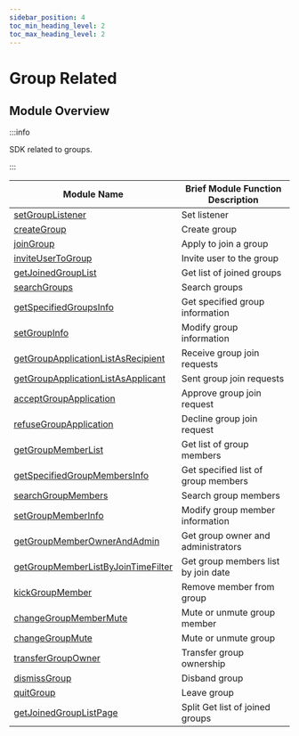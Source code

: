 ```yaml
---
sidebar_position: 4
toc_min_heading_level: 2
toc_max_heading_level: 2
---
```


# Group Related

## Module Overview

:::info

SDK related to groups.

:::

| Module Name                                                                                          | Brief Module Function Description          |
| ---------------------------------------------------------------------------------------------------- | ------------------------------------------ |
| [setGroupListener](/api/group/setGroupListener.mdx)                                                  | Set listener                               |
| [createGroup](/api/group/createGroup.mdx)                                                            | Create group                               |
| [joinGroup](/api/group/joinGroup.mdx)                                                                | Apply to join a group                      |
| [inviteUserToGroup](/api/group/inviteUserToGroup.mdx)                                                | Invite user to the group                   |
| [getJoinedGroupList](/api/group/getJoinedGroupList.mdx)                                              | Get list of joined groups                  |
| [searchGroups](/api/group/searchGroups.mdx)                                                          | Search groups                              |
| [getSpecifiedGroupsInfo](/api/group/getSpecifiedGroupsInfo.mdx)                                      | Get specified group information             |
| [setGroupInfo](/api/group/setGroupInfo.mdx)                                                          | Modify group information                    |
| [getGroupApplicationListAsRecipient](/api/group/getGroupApplicationListAsRecipient.mdx)              | Receive group join requests                |
| [getGroupApplicationListAsApplicant](/api/group/getGroupApplicationListAsApplicant.mdx)              | Sent group join requests                   |
| [acceptGroupApplication](/api/group/acceptGroupApplication.mdx)                                      | Approve group join request                 |
| [refuseGroupApplication](/api/group/refuseGroupApplication.mdx)                                      | Decline group join request                 |
| [getGroupMemberList](/api/group/getGroupMemberList.mdx)                                              | Get list of group members                  |
| [getSpecifiedGroupMembersInfo](/api/group/getSpecifiedGroupMembersInfo.mdx)                          | Get specified list of group members        |
| [searchGroupMembers](/api/group/searchGroupMembers.mdx)                                              | Search group members                       |
| [setGroupMemberInfo](/api/group/setGroupMemberInfo.mdx)                                              | Modify group member information            |
| [getGroupMemberOwnerAndAdmin](/api/group/getGroupMemberOwnerAndAdmin.mdx)                            | Get group owner and administrators         |
| [getGroupMemberListByJoinTimeFilter](/api/group/getGroupMemberListByJoinTimeFilter.mdx)              | Get group members list by join date        |
| [kickGroupMember](/api/group/kickGroupMember.mdx)                                                    | Remove member from group                   |
| [changeGroupMemberMute](/api/group/changeGroupMemberMute.mdx)                                        | Mute or unmute group member                |
| [changeGroupMute](/api/group/changeGroupMute.mdx)                                                    | Mute or unmute group                       |
| [transferGroupOwner](/api/group/transferGroupOwner.mdx)                                              | Transfer group ownership                   |
| [dismissGroup](/api/group/dismissGroup.mdx)                                                          | Disband group                              |
| [quitGroup](/api/group/quitGroup.mdx)                                                                | Leave group                                |
| [getJoinedGroupListPage](/api/group/getJoinedGroupListPage.mdx)                                              | Split Get list of joined groups                  |